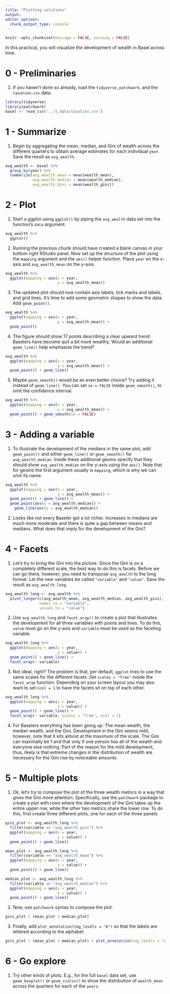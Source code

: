 ```yaml
---
title: "Plotting solutions"
output:
editor_options:
  chunk_output_type: console
---
```


```r
knitr::opts_chunk$set(message = FALSE, warning = FALSE)
```

In this practical, you will visualize the development of wealth in Basel across time.   

# 0 - Preliminaries

1. If you haven't done so already, load the `tidyverse`, `patchwork`, and the `taxation.csv` data. 

```r
library(tidyverse)
library(patchwork)
basel <- read_csv('../1_data/taxation.csv')
```


# 1 - Summarize

1. Begin by aggregating the mean, median, and Gini of wealth across the different quarters to obtain average estimates for each individual `year`. Save the result as `avg_wealth`. 

```r
avg_wealth <- basel %>% 
  group_by(year) %>% 
  summarize(avg_wealth_mean = mean(wealth_mean),
            avg_wealth_median = mean(wealth_median),
            avg_wealth_gini = mean(wealth_gini))
```

# 2 - Plot

1. Start a ggplot using `ggplot()` by piping the `avg_wealth` data set into the function's `data` argument. 

```r
avg_wealth %>% 
  ggplot()
```

2. Running the previous chunk should have created a blank canvas in your bottom right RStudio panel. Now set up the structure of the plot using the `mapping` argument and the `aes()` helper function. Place `year` on the x-axis and `avg_wealth_mean` on the y-axis. 

```r
avg_wealth %>% 
  ggplot(mapping = aes(x = year, 
                       y = avg_wealth_mean))
```

3. The updated plot should now contain axis labels, tick marks and labels, and grid lines. It's time to add some geometric shapes to show the data. Add `geom_point()`. 

```r
avg_wealth %>% 
  ggplot(mapping = aes(x = year, 
                       y = avg_wealth_mean)) +
  geom_point()
```

4. The figure should show 17 points describing a clear upward trend: Baselers have become quit a bit more wealthy. Would an additional `geom_line()` help emphasize the trend? 

```r
avg_wealth %>% 
  ggplot(mapping = aes(x = year, 
                       y = avg_wealth_mean)) +
  geom_point() + geom_line()
```

5. Maybe `geom_smooth()` would be an even better choice? Try adding it instead of `geom_line()`. You can set `se = FALSE` inside `geom_smooth()`, to omit the confidence interval. 


```r
avg_wealth %>% 
  ggplot(mapping = aes(x = year, 
                       y = avg_wealth_mean)) +
  geom_point() + geom_smooth(se = FALSE)
```


# 3 - Adding a variable

1. To illustrate the development of the medians in the same plot, add `geom_point()` and either `geom_line()` or `geom_smooth()` for `avg_wealth_median`. Inside these additional geoms specify that they should show `avg_wealth_median` on the y-axis using the `aes()`. Note that for geoms the first argument usually is `mapping`, which is why we can omit its name.  

```r
avg_wealth %>% 
  ggplot(mapping = aes(x = year, 
                       y = avg_wealth_mean)) +
  geom_point() + geom_line() + 
  geom_point(aes(y = avg_wealth_median)) + 
    geom_line(aes(y = avg_wealth_median))
```

2. Looks like not every Baseler got a lot richer. Increases in medians are much more moderate and there is quite a gap between means and medians. What does that imply for the development of the Gini?

# 4 - Facets

1. Let's try to bring the Gini into the picture. Since the Gini is on a completely different scale, the best way to do this is facets. Before we can go there, however, you need to transpose `avg_wealth` to the long format. Let the new variables be called `"variable"` and `"value"`. Save the result as `avg_wealth_long`.

```r
avg_wealth_long <- avg_wealth %>% 
  pivot_longer(c(avg_wealth_mean, avg_wealth_median, avg_wealth_gini),
               names_to = "variable",
               values_to = "value")
```

2. Use `avg_wealth_long` and `facet_wrap()` to create a plot that illustrates the development for all three variables with points and lines. To do this, `value` must go on the y-axis and `variable` must be used as the faceting variable. 

```r
avg_wealth_long %>% 
  ggplot(mapping = aes(x = year, 
                       y = value)) +
  geom_point() + geom_line() +
  facet_wrap(~ variable)
```

3. Not ideal, right? The problem is that, per default, `ggplot` tries to use the same scales for the different facets. Set `scales = "free"` inside the `facet_wrap` function. Depending on your screen layout you may also want to set `ncol = 1` to have the facets sit on top of each other.

```r
avg_wealth_long %>% 
  ggplot(mapping = aes(x = year, 
                       y = value)) +
  geom_point() + geom_line() +
  facet_wrap(~ variable, scales = "free", ncol = 1)
```

4. For Baselers everything has been going up: The mean wealth, the median wealth, and the Gini. Development in the Gini seems mild, however, note that it sits almost at the maximum of the scale. The Gini can maximally be 1 and that only if one person has all of the wealth and everyone else nothing. Part of the reason for the mild development, thus, likely is that extreme changes in the distribution of wealth are necessary for the Gini rise by noticeable amounts. 

# 5 - Multiple plots

1. Ok, let's try to compose the plot of the three wealth metrics in a way that gives the Gini more attention. Specifically, use the `patchwork` package to create a plot with rows where the development of the Gini takes up the entire upper row, while the other two metrics share the lower row. To do this, first create three different plots, one for each of the three panels.

```r
gini_plot <- avg_wealth_long %>% 
  filter(variable == "avg_wealth_gini") %>% 
  ggplot(mapping = aes(x = year, 
                       y = value)) +
  geom_point() + geom_line() 

mean_plot <- avg_wealth_long %>% 
  filter(variable == "avg_wealth_mean") %>% 
  ggplot(mapping = aes(x = year, 
                       y = value)) +
  geom_point() + geom_line() 

median_plot <- avg_wealth_long %>% 
  filter(variable == "avg_wealth_median") %>% 
  ggplot(mapping = aes(x = year, 
                       y = value)) +
  geom_point() + geom_line() 
```

2. Now, use `patchwork` syntax to compose the plot.  

```r
gini_plot / (mean_plot + median_plot)
```

3. Finally, add `plot_annotation(tag_levels = "A")` so that the labels are lettered according to the alphabet. 

```r
gini_plot / (mean_plot + median_plot) + plot_annotation(tag_levels = "A")
```


# 6 - Go explore

1. Try other kinds of plots. E.g., for the full `basel` data set, use `geom_boxplot()` or `geom_violin()` to show the distribution of `wealth_mean` across the quarters for each of the `years`.    








